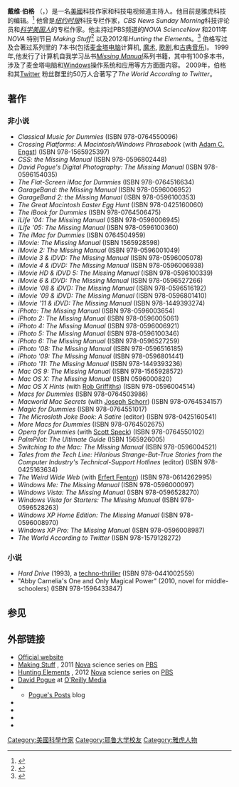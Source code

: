 {{Infobox person 
| name         = 戴维·伯格
| image       = DavidPogueOct10.jpg
| birthname   = David Welch Pogue
| caption     = 2010年戴维·伯格
| birth_date  = {{Birth date and age|mf=yes|1963|3|9}}
| birth_place = {{USA}}[[俄亥俄州|俄亥俄州]]Shaker Heights
| alma_mater  = [[耶鲁大学|耶鲁大学]] (1985年音乐学士学位)
| spouse = Nicki Dugan Pogue (m. 2013)
| children    = 儿子Kelly, 女儿Tia, 和儿子Jeffrey
| website     = {{URL|davidpogue.com}}
| footnotes   =
}}
'''戴维·伯格''' （{{lang-en|'''David Welch Pogue'''}}，{{bd|1963年|3月9日|catIdx=Pogue, David}}）是一名[[美國|美國]]科技作家和科技电视频道主持人。他目前是雅虎科技的编辑。<ref>{{Cite web |url=http://seattletimes.com/html/businesstechnology/2022094486_apxyahootechnologycolumnist.html |title=存档副本 |access-date=2013-12-21 |archive-date=2013-11-09 |archive-url=https://web.archive.org/web/20131109221121/http://seattletimes.com/html/businesstechnology/2022094486_apxyahootechnologycolumnist.html |dead-url=no }}</ref> 他曾是''[[纽约时报|纽约时报]]''科技专栏作家，''CBS News Sunday Morning''科技评论员和''[[科学美国人|科学美国人]]''的专栏作家。他主持过PBS频道的''NOVA ScienceNow'' 和2011年''NOVA'' 特别节目 ''Making Stuff''<ref name=PBS>{{cite web|title=Making Stuff: Series Overview|url=http://www.pbs.org/wgbh/nova/tech/making-stuff.html|work=NOVA|publisher=PBS.org|accessdate=27 November 2011|archive-date=2018-10-05|archive-url=https://web.archive.org/web/20181005165507/http://www.pbs.org/wgbh/nova/tech/making-stuff.html|dead-url=no}}</ref> 以及2012年''Hunting the Elements''。<ref name=NOVA>{{cite web|title=Hunting the Elements|url=http://www.pbs.org/wgbh/nova/physics/hunting-elements.html|work=NOVA|publisher=PBS.org|accessdate=25 May 2012|archive-date=2018-09-06|archive-url=https://web.archive.org/web/20180906104731/http://www.pbs.org/wgbh/nova/physics/hunting-elements.html|dead-url=no}}</ref> 伯格写过及合著过{{tsl|en|For Dummies|傻瓜指南}}系列里的 7本书(包括[[麦金塔电脑|麦金塔电脑]]计算机, [[魔术|魔术]], [[歌剧|歌剧]],和[[古典音乐|古典音乐]])。 1999年,他发行了计算机自我学习丛书''[[Missing_Manual|Missing Manual]]''系列书籍，其中有100多本书，涉及了麦金塔电脑和[[Windows|Windows]]操作系统和应用等方方面面内容。 2009年，伯格和其[[Twitter|Twitter]] 粉丝群里约50万人合著写了''The World According to Twitter''。

==著作==
===非小说===
*''Classical Music for Dummies'' (ISBN 978-0764550096)
*''Crossing Platforms: A Macintosh/Windows Phrasebook'' (with [[Adam_C._Engst|Adam C. Engst]]) (ISBN 978-1565925397)
*''CSS: the Missing Manual'' (ISBN 978-0596802448)
*''David Pogue's Digital Photography: The Missing Manual'' (ISBN 978-0596154035)
*''The Flat-Screen iMac for Dummies'' (ISBN 978-0764516634)
*''GarageBand: the Missing Manual'' (ISBN 978-0596006952)
*''GarageBand 2: the Missing Manual'' (ISBN 978-0596100353)
*''The Great Macintosh Easter Egg Hunt'' (ISBN 978-0425160060)
*''The iBook for Dummies'' (ISBN 978-0764506475)
*''iLife '04: The Missing Manual'' (ISBN 978-0596006945)
*''iLife '05: The Missing Manual'' (ISBN 978-0596100360)
*''The iMac for Dummies'' (ISBN 0764504959)
*''iMovie: The Missing Manual'' (ISBN 1565928598)
*''iMovie 2: The Missing Manual'' (ISBN 978-0596001049)
*''iMovie 3 & iDVD: The Missing Manual'' (ISBN 978-0596005078)
*''iMovie 4 & iDVD: The Missing Manual'' (ISBN 978-0596006938)
*''iMovie HD & iDVD 5: The Missing Manual'' (ISBN 978-0596100339)
*''iMovie 6 & iDVD: The Missing Manual'' (ISBN 978-0596527266)
*''iMovie '08 & iDVD: The Missing Manual'' (ISBN 978-0596516192)
*''iMovie '09 & iDVD: The Missing Manual'' (ISBN 978-0596801410)
*''iMovie '11 & iDVD: The Missing Manual'' (ISBN 978-1449393274)
*''iPhoto: The Missing Manual'' (ISBN 978-0596003654)
*''iPhoto 2: The Missing Manual'' (ISBN 978-0596005061)
*''iPhoto 4: The Missing Manual'' (ISBN 978-0596006921)
*''iPhoto 5: The Missing Manual'' (ISBN 978-0596100346)
*''iPhoto 6: The Missing Manual'' (ISBN 978-0596527259)
*''iPhoto '08: The Missing Manual'' (ISBN 978-0596516185)
*''iPhoto '09: The Missing Manual'' (ISBN 978-0596801441)
*''iPhoto '11: The Missing Manual'' (ISBN 978-1449393236)
*''Mac OS 9: The Missing Manual'' (ISBN 978-1565928572)
*''Mac OS X: The Missing Manual'' (ISBN 0596000820)
*''Mac OS X Hints'' (with [[Rob_Griffiths|Rob Griffiths]]) (ISBN 978-0596004514)
*''Macs for Dummies'' (ISBN 978-0764503986)
*''Macworld Mac Secrets'' (with [[Joseph_Schorr|Joseph Schorr]]) (ISBN 978-0764534157)
*''Magic for Dummies'' (ISBN 978-0764551017)
*''The Microsloth Joke Book: A Satire'' (editor) (ISBN 978-0425160541)
*''More Macs for Dummies'' (ISBN 978-0764502675)
*''Opera for Dummies'' (with [[Scott_Speck|Scott Speck]]) (ISBN 978-0764550102)
*''PalmPilot: The Ultimate Guide'' (ISBN 1565926005)
*''Switching to the Mac: The Missing Manual'' (ISBN 978-0596004521)
*''Tales from the Tech Line: Hilarious Strange-But-True Stories from the Computer Industry's Technical-Support Hotlines'' (editor) (ISBN 978-0425163634)
*''The Weird Wide Web'' (with [[Erfert_Fenton|Erfert Fenton]]) (ISBN 978-0614262995)
*''Windows Me: The Missing Manual'' (ISBN 978-0596000097)
*''Windows Vista: The Missing Manual'' (ISBN 978-0596528270)
*''Windows Vista for Starters: The Missing Manual'' (ISBN 978-0596528263)
*''Windows XP Home Edition: The Missing Manual'' (ISBN 978-0596008970)
*''Windows XP Pro: The Missing Manual'' (ISBN 978-0596008987)
*''The World According to Twitter'' (ISBN 978-1579128272)

===小说===
* ''Hard Drive'' (1993), a [[techno-thriller|techno-thriller]] (ISBN 978-0441002559)
* "Abby Carnelia's One and Only Magical Power" (2010, novel for middle-schoolers) (ISBN 978-1596433847)

==参见==
{{Reflist|2}}

==外部链接==
{{wikiquote}}
*[http://www.davidpogue.com/ Official website] {{Wayback|url=http://www.davidpogue.com/ |date=20210211004341 }}
*[http://www.pbs.org/wgbh/nova/tech/making-stuff.html Making Stuff] {{Wayback|url=http://www.pbs.org/wgbh/nova/tech/making-stuff.html |date=20181005165507 }}, 2011 [[Nova_(TV_series)|Nova]] science series on [[Public_Broadcasting_Service|PBS]]
*[http://www.pbs.org/wgbh/nova/physics/hunting-elements.html Hunting Elements] {{Wayback|url=http://www.pbs.org/wgbh/nova/physics/hunting-elements.html |date=20180906104731 }}, 2012 [[Nova_(TV_series)|Nova]] science series on [[Public_Broadcasting_Service|PBS]]
*[http://www.oreillynet.com/pub/au/347 David Pogue] {{Wayback|url=http://www.oreillynet.com/pub/au/347 |date=20130910121948 }} at [[O'Reilly_Media|O'Reilly Media]]
*{{NYTtopic|people/p/david_pogue}}
**[http://pogue.blogs.nytimes.com/ Pogue's Posts] {{Wayback|url=http://pogue.blogs.nytimes.com/ |date=20210214032917 }} blog
*{{TED|speakers/david_pogue.html}}
*{{Worldcat id|lccn-n92-28763}}
*{{IMDb name|id=2639194|name=David Pogue}}
*{{IBDB name|id=83472|name=David Pogue}}

{{Authority control}}

{{DEFAULTSORT:Pogue, David}}
[[Category:美國科學作家|Category:美國科學作家]]
[[Category:耶鲁大学校友|Category:耶鲁大学校友]]
[[Category:雅虎人物|Category:雅虎人物]]